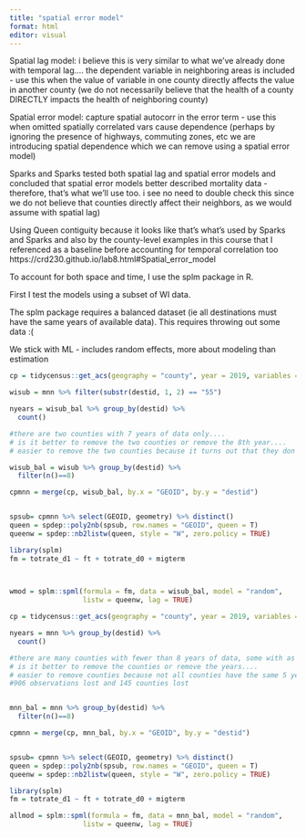 ```yaml
---
title: "spatial error model"
format: html
editor: visual
---
```


Spatial lag model: i believe this is very similar to what we've already done with temporal lag.... the dependent variable in neighboring areas is included - use this when the value of variable in one county directly affects the value in another county (we do not necessarily believe that the health of a county DIRECTLY impacts the health of neighboring county)

Spatial error model: capture spatial autocorr in the error term - use this when omitted spatially correlated vars cause dependence (perhaps by ignoring the presence of highways, commuting zones, etc we are introducing spatial dependence which we can remove using a spatial error model)

Sparks and Sparks tested both spatial lag and spatial error models and concluded that spatial error models better described mortality data - therefore, that's what we'll use too. i see no need to double check this since we do not believe that counties directly affect their neighbors, as we would assume with spatial lag) 

Using Queen contiguity because it looks like that's what's used by Sparks and Sparks and also by the county-level examples in this course that I referenced as a baseline before accounting for temporal correlation too https://crd230.github.io/lab8.html#Spatial_error_model 

To account for both space and time, I use the splm package in R. 

First I test the models using a subset of WI data. 

The splm package requires a balanced dataset (ie all destinations must have the same years of available data). This requires throwing out some data :( 

We stick with ML - includes random effects, more about modeling than estimation 


```r

cp = tidycensus::get_acs(geography = "county", year = 2019, variables = c(tpop = "B01003_001"), survey = "acs5", state = "WI", output = "wide", geometry = TRUE)

wisub = mnn %>% filter(substr(destid, 1, 2) == "55")

nyears = wisub_bal %>% group_by(destid) %>% 
  count()

#there are two counties with 7 years of data only....
# is it better to remove the two counties or remove the 8th year....
# easier to remove the two counties because it turns out that they don't have the same 7 years of data 

wisub_bal = wisub %>% group_by(destid) %>% 
  filter(n()==8)

cpmnn = merge(cp, wisub_bal, by.x = "GEOID", by.y = "destid")


spsub= cpmnn %>% select(GEOID, geometry) %>% distinct()
queen = spdep::poly2nb(spsub, row.names = "GEOID", queen = T)
queenw = spdep::nb2listw(queen, style = "W", zero.policy = TRUE)

library(splm)
fm = totrate_d1 ~ ft + totrate_d0 + migterm


  
wmod = splm::spml(formula = fm, data = wisub_bal, model = "random", 
                  listw = queenw, lag = TRUE)

```




```r

cp = tidycensus::get_acs(geography = "county", year = 2019, variables = c(tpop = "B01003_001"), survey = "acs5", output = "wide", geometry = TRUE)

nyears = mnn %>% group_by(destid) %>% 
  count()

#there are many counties with fewer than 8 years of data, some with as few as 5 years.... 
# is it better to remove the counties or remove the years....
# easier to remove counties because not all counties have the same 5 years of data... 
#906 observations lost and 145 counties lost 


mnn_bal = mnn %>% group_by(destid) %>% 
  filter(n()==8)

cpmnn = merge(cp, mnn_bal, by.x = "GEOID", by.y = "destid")


spsub= cpmnn %>% select(GEOID, geometry) %>% distinct()
queen = spdep::poly2nb(spsub, row.names = "GEOID", queen = T)
queenw = spdep::nb2listw(queen, style = "W", zero.policy = TRUE)

library(splm)
fm = totrate_d1 ~ ft + totrate_d0 + migterm

allmod = splm::spml(formula = fm, data = mnn_bal, model = "random", 
                  listw = queenw, lag = TRUE)

```




